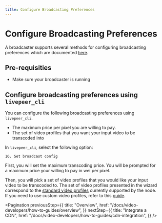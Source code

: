 ```yaml
---
title: Configure Broadcasting Preferences
---
```


# Configure Broadcasting Preferences

A broadcaster supports several methods for configuring broadcasting preferences
which are documented
[here](https://github.com/livepeer/go-livepeer/blob/master/doc/transcodingoptions.md).

## Pre-requisities

- Make sure your broadcaster is running

## Configure broadcasting preferences using `livepeer_cli`

You can configure the following broadcasting preferences using `livepeer_cli`.

- The maximum price per pixel you are willing to pay.
- The set of video profiles that you want your input video to be transcoded into

In `livepeer_cli`, select the following option:

```
16. Set broadcast config
```

First, you will set the maximum transcoding price. You will be prompted for a
maximum price your willing to pay in wei per pixel.

Then, you will pick a set of video profiles that you would like your input video
to be transcoded to. The set of video profiles presented in the wizard
correspond to the
[standard video profiles](https://github.com/livepeer/lpms/blob/master/ffmpeg/videoprofile.go)
currently supported by the node. If you need to use custom video profiles, refer
to this
[guide](https://github.com/livepeer/go-livepeer/blob/master/doc/transcodingoptions.md).

<Pagination
  previousStep={{
    title: "Overview",
    href: "/docs/video-developers/how-to-guides/overview",
  }}
  nextStep={{
    title: "Integrate a CDN",
    href: "/docs/video-developers/how-to-guides/cdn-integration",
  }}
/>
